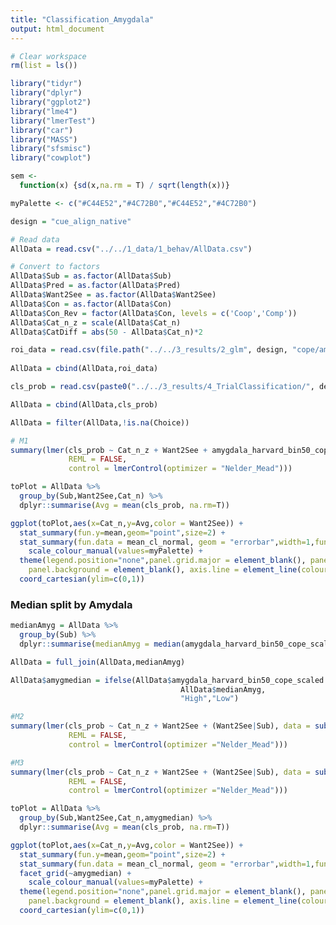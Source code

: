 ```yaml
---
title: "Classification_Amygdala"
output: html_document
---
```


```r
# Clear workspace
rm(list = ls())

library("tidyr")
library("dplyr")
library("ggplot2")
library("lme4")
library("lmerTest")
library("car")
library("MASS")
library("sfsmisc")
library("cowplot")

sem <- 
  function(x) {sd(x,na.rm = T) / sqrt(length(x))}

myPalette <- c("#C44E52","#4C72B0","#C44E52","#4C72B0")

design = "cue_align_native"
```

```r
# Read data
AllData = read.csv("../../1_data/1_behav/AllData.csv")

# Convert to factors
AllData$Sub = as.factor(AllData$Sub)
AllData$Pred = as.factor(AllData$Pred)
AllData$Want2See = as.factor(AllData$Want2See)
AllData$Con = as.factor(AllData$Con)
AllData$Con_Rev = factor(AllData$Con, levels = c('Coop','Comp'))
AllData$Cat_n_z = scale(AllData$Cat_n)
AllData$CatDiff = abs(50 - AllData$Cat_n)*2

```

```r
roi_data = read.csv(file.path("../../3_results/2_glm", design, "cope/amygdala_harvard_bin50_cope.csv"),header=T)
                    
AllData = cbind(AllData,roi_data)

cls_prob = read.csv(paste0("../../3_results/4_TrialClassification/", design, "_copemap_scaled/TrainTrial/vvs/log_l1/AllProb.csv"))

AllData = cbind(AllData,cls_prob)

AllData = filter(AllData,!is.na(Choice))
```

```r
# M1
summary(lmer(cls_prob ~ Cat_n_z + Want2See + amygdala_harvard_bin50_cope_scaled + Want2See*amygdala_harvard_bin50_cope_scaled + (Want2See + amygdala_harvard_bin50_cope_scaled + Want2See*amygdala_harvard_bin50_cope_scaled|Sub), data = AllData,
             REML = FALSE,
             control = lmerControl(optimizer = "Nelder_Mead")))
```

```r
toPlot = AllData %>% 
  group_by(Sub,Want2See,Cat_n) %>% 
  dplyr::summarise(Avg = mean(cls_prob, na.rm=T))

ggplot(toPlot,aes(x=Cat_n,y=Avg,color = Want2See)) +
  stat_summary(fun.y=mean,geom="point",size=2) +
  stat_summary(fun.data = mean_cl_normal, geom = "errorbar",width=1,fun.args = list(mult = 1)) +
    scale_colour_manual(values=myPalette) +
  theme(legend.position="none",panel.grid.major = element_blank(), panel.grid.minor = element_blank(), 
    panel.background = element_blank(), axis.line = element_line(colour = "black")) +
  coord_cartesian(ylim=c(0,1))
```

### Median split by Amydala

```r
medianAmyg = AllData %>%
  group_by(Sub) %>%
  dplyr::summarise(medianAmyg = median(amygdala_harvard_bin50_cope_scaled))

AllData = full_join(AllData,medianAmyg)

AllData$amygmedian = ifelse(AllData$amygdala_harvard_bin50_cope_scaled > 
                                      AllData$medianAmyg,
                                      "High","Low")
```

``` r
#M2
summary(lmer(cls_prob ~ Cat_n_z + Want2See + (Want2See|Sub), data = subset(AllData,amygmedian == "Low"),
             REML = FALSE, 
             control = lmerControl(optimizer ="Nelder_Mead")))
```

``` r
#M3
summary(lmer(cls_prob ~ Cat_n_z + Want2See + (Want2See|Sub), data = subset(AllData,amygmedian == "High"),
             REML = FALSE, 
             control = lmerControl(optimizer ="Nelder_Mead")))
```

```r
toPlot = AllData %>% 
  group_by(Sub,Want2See,Cat_n,amygmedian) %>% 
  dplyr::summarise(Avg = mean(cls_prob, na.rm=T))

ggplot(toPlot,aes(x=Cat_n,y=Avg,color = Want2See)) +
  stat_summary(fun.y=mean,geom="point",size=2) +
  stat_summary(fun.data = mean_cl_normal, geom = "errorbar",width=1,fun.args = list(mult = 1)) +
  facet_grid(~amygmedian) +
    scale_colour_manual(values=myPalette) +
  theme(legend.position="none",panel.grid.major = element_blank(), panel.grid.minor = element_blank(), 
    panel.background = element_blank(), axis.line = element_line(colour = "black")) +
  coord_cartesian(ylim=c(0,1))
```